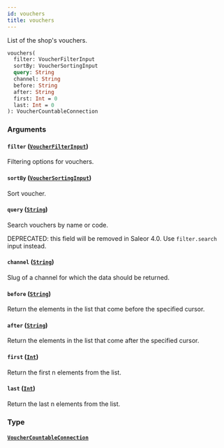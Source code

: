 ```yaml
---
id: vouchers
title: vouchers
---
```


List of the shop's vouchers.

```graphql
vouchers(
  filter: VoucherFilterInput
  sortBy: VoucherSortingInput
  query: String
  channel: String
  before: String
  after: String
  first: Int = 0
  last: Int = 0
): VoucherCountableConnection

```

### Arguments

#### `filter` ([`VoucherFilterInput`](/developer/api-reference/inputs/voucher-filter-input.mdx))

Filtering options for vouchers.

#### `sortBy` ([`VoucherSortingInput`](/developer/api-reference/inputs/voucher-sorting-input.mdx))

Sort voucher.

#### `query` ([`String`](/developer/api-reference/scalars/string.mdx))

Search vouchers by name or code.

DEPRECATED: this field will be removed in Saleor 4.0. Use `filter.search` input instead.

#### `channel` ([`String`](/developer/api-reference/scalars/string.mdx))

Slug of a channel for which the data should be returned.

#### `before` ([`String`](/developer/api-reference/scalars/string.mdx))

Return the elements in the list that come before the specified cursor.

#### `after` ([`String`](/developer/api-reference/scalars/string.mdx))

Return the elements in the list that come after the specified cursor.

#### `first` ([`Int`](/developer/api-reference/scalars/int.mdx))

Return the first n elements from the list.

#### `last` ([`Int`](/developer/api-reference/scalars/int.mdx))

Return the last n elements from the list.

### Type

#### [`VoucherCountableConnection`](/developer/api-reference/objects/voucher-countable-connection.mdx)
